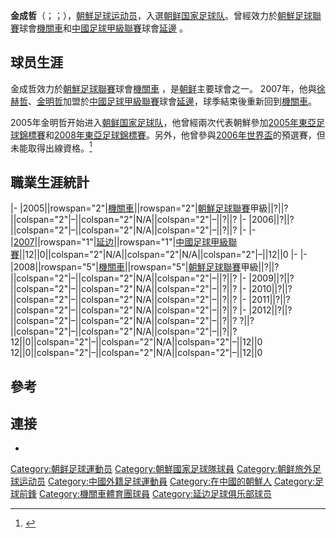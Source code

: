 {{Infobox Football biography
| playername     = 金成哲<br>김성철
| fullname       = 
| nickname       = 
| image          = 
| dateofbirth    = {{Birth date and age|1983|8|29}}
| cityofbirth    = 
| countryofbirth = {{PRK}}
| height         = {{height|m=1.74}}
| currentclub    = 退役
| clubnumber     = 
| position       = [[中場|中場]]
| youthyears1    = 
| youthclubs1    = 
| years1 = 2005-2006
| clubs1 = [[新義州火車頭足球俱樂部|機關車]] 
| caps1 = ?  
| goals1 = ?
| years2 = 2007
| clubs2 = [[延邊足球俱樂部|延邊]] 
| caps2 =  12
| goals2 = 0
| years3 = 2008-2012
| clubs3 = [[新義州火車頭足球俱樂部|機關車]] 
| caps3 = ? 
| goals3 = ?
| nationalyears1 = 2005-2008
| nationalteam1 = [[朝鲜国家足球队|朝鲜国家足球队]]
| nationalcaps1 = 8
| nationalgoals1 = 0
| pcupdate = 2012年5月27日
| ntupdate = 2012年5月27日
}}

'''金成哲'''（{{lang-ko|김성철}}；{{lang-en|Kim Song-Chol}}；{{bd|1983年|8月29日}}），[[朝鮮|朝鮮]][[足球|足球]][[运动员|运动员]]，入選[[朝鲜国家足球队|朝鲜国家足球队]]。曾經效力於[[朝鮮足球聯賽|朝鮮足球聯賽]]球會[[新義州火車頭足球俱樂部|機關車]]和[[中國足球甲級聯賽|中國足球甲級聯賽]]球會[[延邊足球俱樂部|延邊]] 。

== 球员生涯 ==
金成哲效力於[[朝鮮足球聯賽|朝鮮足球聯賽]]球會[[新義州火車頭足球俱樂部|機關車]]  ，是[[朝鲜|朝鲜]]主要球會之一。 2007年，他與[[徐赫哲|徐赫哲]]、[[金明哲|金明哲]]加盟於[[中國足球甲級聯賽|中國足球甲級聯賽]]球會[[延邊足球俱樂部|延邊]]，球季結束後重新回到[[新義州火車頭足球俱樂部|機關車]]。

2005年金明哲开始进入[[朝鲜国家足球队|朝鲜国家足球队]]，他曾經兩次代表朝鮮參加[[2005年東亞足球錦標賽|2005年東亞足球錦標賽]]和[[2008年東亞足球錦標賽|2008年東亞足球錦標賽]]。另外，他曾參與[[2006年世界盃|2006年世界盃]]的預選賽，但未能取得出線資格。<ref>{{FIFA player|210098|金成哲}}</ref>

==職業生涯統計==

{{Football player statistics 1|YY}}
{{Football player statistics 2|PRK|YY}}
|-
|2005||rowspan="2"|[[新義州火車頭足球俱樂部|機關車]]||rowspan="2"|[[朝鮮足球聯賽|朝鮮足球聯賽]]甲級||?||?||colspan="2"|–||colspan="2"|N/A||colspan="2"|–||?||?
|-
|2006||?||?||colspan="2"|–||colspan="2"|N/A||colspan="2"|–||?||?
|-
{{Football player statistics 2|CHN|YY}}
|-
|[[2007年中國足球甲級聯賽|2007]]||rowspan="1"|[[延边足球俱乐部|延边]]||rowspan="1"|[[中國足球甲級聯賽|中國足球甲級聯賽]]||12||0||colspan="2"|N/A||colspan="2"|N/A||colspan="2"|–||12||0
|-
{{Football player statistics 2|PRK|YY}}
|-
|2008||rowspan="5"|[[新義州火車頭足球俱樂部|機關車]]||rowspan="5"|[[朝鮮足球聯賽|朝鮮足球聯賽]]甲級||?||?||colspan="2"|–||colspan="2"|N/A||colspan="2"|–||?||?
|-
|2009||?||?||colspan="2"|–||colspan="2"|N/A||colspan="2"|–||?||?
|-
|2010||?||?||colspan="2"|–||colspan="2"|N/A||colspan="2"|–||?||?
|-
|2011||?||?||colspan="2"|–||colspan="2"|N/A||colspan="2"|–||?||?
|-
|2012||?||?||colspan="2"|–||colspan="2"|N/A||colspan="2"|–||?||?
{{Football player statistics 3|2|PRK}}?||?||colspan="2"|–||colspan="2"|N/A||colspan="2"|–||?||?
{{Football player statistics 4|CHN}}12||0||colspan="2"|–||colspan="2"|N/A||colspan="2"|–||12||0
{{Football player statistics 5}}12||0||colspan="2"|–||colspan="2"|N/A||colspan="2"|–||12||0
{{Football player statistics end}}

==參考==
{{Reflist}}
==連接==
*{{nfteams|11704}}

{{2008年東亞足球錦標賽朝鮮參賽名單}}

{{DEFAULTSORT:Kim}}
[[Category:朝鲜足球運動员|Category:朝鲜足球運動员]]
[[Category:朝鮮國家足球隊球員|Category:朝鮮國家足球隊球員]]
[[Category:朝鲜旅外足球运动员|Category:朝鲜旅外足球运动员]]
[[Category:中國外籍足球運動員|Category:中國外籍足球運動員]]
[[Category:在中國的朝鮮人|Category:在中國的朝鮮人]]
[[Category:足球前鋒|Category:足球前鋒]]
[[Category:機關車體育團球員|Category:機關車體育團球員]]
[[Category:延边足球俱乐部球员|Category:延边足球俱乐部球员]]